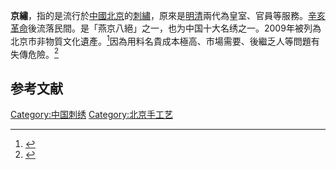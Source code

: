 {{中国非物质文化遗产
|名称 = 京绣
|图片 = 
|申报地区或单位 = [[北京市|北京市]][[房山区|房山区]]<br>[[河北省|河北省]][[定兴县|定兴县]]
|分类 = 传统美术
|序号 =1314
|编号项目 = Ⅶ—110
|登录时间 = 2014年
|省区市1 = 北京
|省区市2 = 河北
}}
'''京繡'''，指的是流行於[[中國|中國]][[北京|北京]]的[[刺繡|刺繡]]，原來是[[明代|明]][[清代|清]]兩代為皇室、官員等服務。[[辛亥革命|辛亥革命]]後流落民間。是「燕京八絕」之一，也为中国十大名绣之一。2009年被列為北京市非物質文化遺產。<ref name="list">{{cite news|publisher=[[北京青年報|北京青年報]]|date=2009年10月22日|title=第三批市級非物質文化遺產名錄公佈|url=http://bjyouth.ynet.com/article.jsp?oid=57053295|deadurl=yes|archiveurl=https://archive.is/20130706021200/http://bjyouth.ynet.com/article.jsp?oid=57053295|archivedate=2013年7月6日|accessdate=2010年2月21日}}</ref>因為用料名貴成本極高、市場需要、後繼乏人等問題有失傳危險。<ref name="">{{cite news
|publisher=[[中新網|中新網]]
|date=2010年2月3日
|title=「燕京八絕」京繡之痛
|url=http://www.bj.chinanews.com/news/2009/0831/3688.html
|accessdate=2016年5月18日
|archive-date=2019年2月22日
|archive-url=https://web.archive.org/web/20190222080327/http://www.bj.chinanews.com/news/2009/0831/3688.html
|dead-url=no
}}</ref>

{{四大名繡}}

==参考文献==
{{reflist|2}}

{{老北京城}}
[[Category:中国刺绣|Category:中国刺绣]]
[[Category:北京手工艺|Category:北京手工艺]]